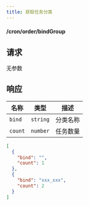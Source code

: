 ```yaml
---
title: 获取任务分类
---
```


#### <GET>/cron/order/bindGroup</GET>

## 请求

无参数

## 响应

<APITable>

| 名称 | 类型 | 描述 |
| --- | :-: | --- |
| `bind` | `string` | 分类名称 |
| `count` | `number` | 任务数量 |

</APITable>

```json title="示例"
[
  {
    "bind": "",
    "count": 1
  },
  {
    "bind": "xxx_xxx",
    "count": 2
  }
]
```
